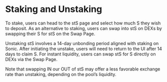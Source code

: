 # Staking and Unstaking 

To stake, users can head to the stS page and select how much S they wish to deposit. As an alternative to staking, users can swap into stS on DEXs by swapping their S for stS on the Swap Page.

Unstaking stS involves a 14-day unbonding period aligned with staking on Sonic. After initiating the unstake, users will need to return to the UI after 14 days to claim S. For instant liquidity, users can swap stS for S directly on DEXs via the Swap Page. 

Note that swapping IN our OUT of stS may offer a less favorable exchange rate than unstaking, depending on the pool’s liquidity. 

